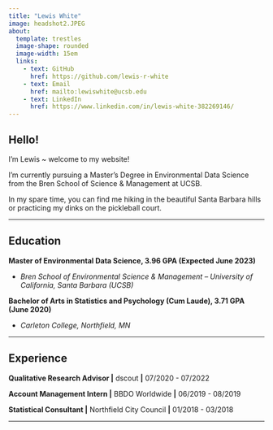 ```yaml
---
title: "Lewis White"
image: headshot2.JPEG
about: 
  template: trestles 
  image-shape: rounded
  image-width: 15em
  links:
    - text: GitHub
      href: https://github.com/lewis-r-white
    - text: Email
      href: mailto:lewiswhite@ucsb.edu
    - text: LinkedIn
      href: https://www.linkedin.com/in/lewis-white-382269146/
---
```


## Hello!

I'm Lewis \~ welcome to my website!

I'm currently pursuing a Master's Degree in Environmental Data Science from the Bren School of Science & Management at UCSB.

In my spare time, you can find me hiking in the beautiful Santa Barbara hills or practicing my dinks on the pickleball court.

------------------------------------------------------------------------

## Education

**Master of Environmental Data Science, 3.96 GPA (Expected June 2023)**

-   *Bren School of Environmental Science & Management -- University of California, Santa Barbara (UCSB)*

**Bachelor of Arts in Statistics and Psychology (Cum Laude), 3.71 GPA (June 2020)**

-   *Carleton College, Northfield, MN*

------------------------------------------------------------------------

## Experience

**Qualitative Research Advisor \|** dscout **\|** 07/2020 - 07/2022

**Account Management Intern \|** BBDO Worldwide **\|** 06/2019 - 08/2019

**Statistical Consultant \|** Northfield City Council **\|** 01/2018 - 03/2018

------------------------------------------------------------------------
